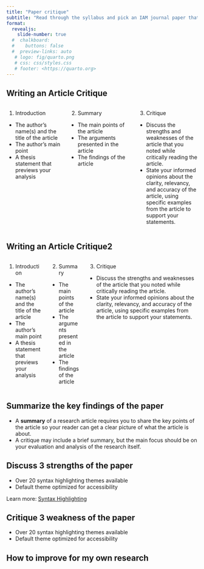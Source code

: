 ```yaml
---
title: "Paper critique"
subtitle: "Read through the syllabus and pick an IAM journal paper that you would like to cite in your term paper"
format:
  revealjs: 
    slide-number: true
  #  chalkboard: 
  #    buttons: false
  #  preview-links: auto
   # logo: fig/quarto.png
   # css: css/styles.css
   # footer: <https://quarto.org>
---
```


## Writing an Article Critique{.smaller}


:::: {.columns}

::: {.column width="30%"}

1. Introduction
* The author’s name(s) and the title of the article
* The author’s main point
* A thesis statement that previews your analysis

:::

::: {.column width="33.3%"}
2. Summary
* The main points of the article
* The arguments presented in the article
* The findings of the article

:::

::: {.column width="33.3%"}

3. Critique
* Discuss the strengths and weaknesses of the article that you noted while critically reading the article.
* State your informed opinions about the clarity, relevancy, and accuracy of the article, using specific examples from the article to support your statements.

:::

::::   


## Writing an Article Critique2{.smaller}


:::: {.columns}

::: {.column height="30%"}

1. Introduction
* The author’s name(s) and the title of the article
* The author’s main point
* A thesis statement that previews your analysis

:::

::: {.column height="33.3%"}
2. Summary
* The main points of the article
* The arguments presented in the article
* The findings of the article

:::

::: {.column height="33.3%"}

3. Critique
* Discuss the strengths and weaknesses of the article that you noted while critically reading the article.
* State your informed opinions about the clarity, relevancy, and accuracy of the article, using specific examples from the article to support your statements.

:::

::::   


## Summarize the key findings of the paper{.smaller}




::: incremental
- A **summary** of a research article requires you to share the key points of the  article so your reader can get a clear picture of what the article is about. 
- A critique may include a brief summary, but the main focus should be on your evaluation and analysis of the research itself.

:::

## Discuss 3 strengths of the paper {auto-animate="true"}

-   Over 20 syntax highlighting themes available
-   Default theme optimized for accessibility

::: footer
Learn more: [Syntax Highlighting](https://quarto.org/docs/output-formats/html-code.html#highlighting)
:::

## Critique 3 weakness of the paper {auto-animate="true"}

-   Over 20 syntax highlighting themes available
-   Default theme optimized for accessibility

## How to improve for my own research

